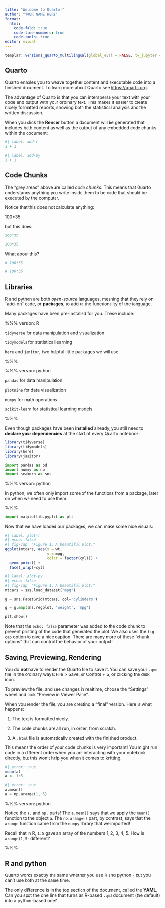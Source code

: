 ```yaml
---
title: "Welcome to Quarto!"
author: "YOUR NAME HERE"
format: 
  html:
    code-fold: true
    code-line-numbers: true
    code-tools: true
editor: visual
---
```


```r
templar::versions_quarto_multilingual(global_eval = FALSE, to_jupyter = TRUE, warn_edit = FALSE)
```

## Quarto

Quarto enables you to weave together content and executable code into a finished document. To learn more about Quarto see <https://quarto.org>.

The advantage of Quarto is that you can intersperse your text with your code and output with your ordinary text. This makes it easier to create nicely formatted reports, showing both the statistical analysis and the written discussion.

When you click the **Render** button a document will be generated that includes both content as well as the output of any embedded code chunks within the document:

```r
#| label: add-r
1 + 1
```

```python
#| label: add-py
1 + 1
```

## Code Chunks

The "grey areas" above are called *code chunks*. This means that Quarto understands anything you write inside them to be code that should be executed by the computer.

Notice that this does not calculate anything:

100\*35

but this does:

```r
100*35
```

```python
100*35
```

What about this?

```r
# 100*35
```

```python
# 100*35
```

## Libraries

R and python are both *open-source* languages, meaning that they rely on "add-on" code, or **packages**, to add to the functionality of the language.

Many packages have been pre-installed for you. These include:

%%% version: R

`tidyverse` for data manipulation and visualization

`tidymodels` for statistical learning

`here` and `janitor`, two helpful little packages we will use

%%%

%%% version: python

`pandas` for data manipulation

`plotnine` for data visualization

`numpy` for math operations

`scikit-learn` for statistical learning models

%%%

Even though packages have been **installed** already, you still need to **declare your dependencies** at the start of every Quarto notebook:

```r
library(tidyverse)
library(tidymodels)
library(here)
library(janitor)
```

```python
import pandas as pd
import numpy as np
import seaborn as sns
```

%%% version: python

In python, we often only import some of the functions from a package, later on when we need to use them.

%%%

```python
import matplotlib.pyplot as plt
```

Now that we have loaded our packages, we can make some nice visuals:

```r
#| label: plot-r
#| echo: false
#| fig-cap: "Figure 1. A beautiful plot."
ggplot(mtcars, aes(x = wt, 
                   y = mpg,
                   color = factor(cyl))) + 
  geom_point() + 
  facet_wrap(~cyl)
```

```python
#| label: plot-py
#| echo: false
#| fig-cap: "Figure 1. A beautiful plot."
mtcars = sns.load_dataset("mpg")

g = sns.FacetGrid(mtcars, col='cylinders')

g = g.map(sns.regplot, 'weight', 'mpg')

plt.show()
```

Note that the `echo: false` parameter was added to the code chunk to prevent printing of the code that generated the plot. We also used the `fig-cap` option to give a nice caption. There are many more of these "chunk options" that can control the behavior of your output!

## Saving, Previewing, Rendering

You do **not** have to render the Quarto file to save it. You can save your `.qmd` file in the ordinary ways: File \> Save, or Control + S, or clicking the disk icon.

To preview the file, and see changes in realtime, choose the "Settings" wheel and pick "Preview in Viewer Pane".

When you render the file, you are creating a "final" version. Here is what happens:

1.  The text is formatted nicely.

2.  The code chunks are all run, in order, from scratch.

3.  A `.html` file is automatically created with the finished product.

This means the order of your code chunks is very important! You might run code in a different order when you are interacting with your notebook directly, but this won't help you when it comes to knitting.

```r
#| error: true
mean(a)
a <- 1:5
```

```python
#| error: true
a.mean()
a = np.arange(1, 5)
```

%%% version: python

::: callout-tip
Notice the `a.` and `np.` parts! The `a.mean()` says that we apply the `mean()` function to the object `a`. The `np.arange()` part, by contrast, says that the `arange` function came from the `numpy` library that we imported!
:::

::: callout-caution
Recall that in R, `1:5` gave an array of the numbers 1, 2, 3, 4, 5. How is `arange(1,5)` different?
:::

%%%

## R and python

Quarto works exactly the same whether you use R and python - but you can't use both at the same time.

The only difference is in the top section of the document, called the **YAML**. Can you spot the one line that turns an R-based `.qmd` document (the default) into a python-based one?
